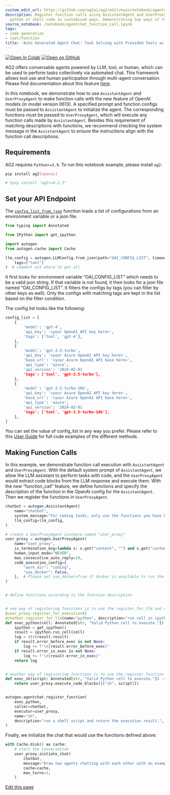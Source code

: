```yaml
---
custom_edit_url: https://github.com/ag2ai/ag2/edit/main/notebook/agentchat_function_call.ipynb
description: Register function calls using AssistantAgent and UserProxyAgent to execute
  python or shell code in customized ways. Demonstrating two ways of registering functions.
source_notebook: /notebook/agentchat_function_call.ipynb
tags:
- code generation
- tool/function
title: 'Auto Generated Agent Chat: Task Solving with Provided Tools as Functions'
---
```


<a href="https://colab.research.google.com/github/ag2ai/ag2/blob/main/notebook/agentchat_function_call.ipynb" class="colab-badge" target="_blank"><img noZoom src="https://colab.research.google.com/assets/colab-badge.svg" alt="Open In Colab" /></a>
<a href="https://github.com/ag2ai/ag2/blob/main/notebook/agentchat_function_call.ipynb" class="github-badge" target="_blank"><img noZoom src="https://img.shields.io/badge/Open%20on%20GitHub-grey?logo=github" alt="Open on GitHub" /></a>




AG2 offers conversable agents powered by LLM, tool, or human, which can
be used to perform tasks collectively via automated chat. This framework
allows tool use and human participation through multi-agent
conversation. Please find documentation about this feature
[here](https://docs.ag2.ai/latest/docs/user-guide/basic-concepts/conversable-agent/).

In this notebook, we demonstrate how to use `AssistantAgent` and
`UserProxyAgent` to make function calls with the new feature of OpenAI
models (in model version 0613). A specified prompt and function configs
must be passed to `AssistantAgent` to initialize the agent. The
corresponding functions must be passed to `UserProxyAgent`, which will
execute any function calls made by `AssistantAgent`. Besides this
requirement of matching descriptions with functions, we recommend
checking the system message in the `AssistantAgent` to ensure the
instructions align with the function call descriptions.

## Requirements

AG2 requires `Python>=3.9`. To run this notebook example, please install
`ag2`:


```bash
pip install ag2[openai]
```


```python
# %pip install "ag2>=0.2.3"
```

## Set your API Endpoint

The
[`config_list_from_json`](https://docs.ag2.ai/latest/docs/api-reference/autogen/config_list_from_json/#autogen.config_list_from_json)
function loads a list of configurations from an environment variable or
a json file.


```python
from typing import Annotated

from IPython import get_ipython

import autogen
from autogen.cache import Cache

llm_config = autogen.LLMConfig.from_json(path="OAI_CONFIG_LIST", timeout=120).where(
    tags=["tool"]
)  # comment out where to get all
```

It first looks for environment variable “OAI_CONFIG_LIST” which needs to
be a valid json string. If that variable is not found, it then looks for
a json file named “OAI_CONFIG_LIST”. It filters the configs by tags (you
can filter by other keys as well). Only the configs with matching tags
are kept in the list based on the filter condition.

The config list looks like the following:


```python
config_list = [
    {
        'model': 'gpt-4',
        'api_key': '<your OpenAI API key here>',
        'tags': ['tool', 'gpt-4'],
    },
    {
        'model': 'gpt-3.5-turbo',
        'api_key': '<your Azure OpenAI API key here>',
        'base_url': '<your Azure OpenAI API base here>',
        'api_type': 'azure',
        'api_version': '2024-02-01
        'tags': ['tool', 'gpt-3.5-turbo'],
    },
    {
        'model': 'gpt-3.5-turbo-16k',
        'api_key': '<your Azure OpenAI API key here>',
        'base_url': '<your Azure OpenAI API base here>',
        'api_type': 'azure',
        'api_version': '2024-02-01
        'tags': ['tool', 'gpt-3.5-turbo-16k'],
    },
]
```

You can set the value of config_list in any way you prefer. Please refer
to this [User
Guide](https://docs.ag2.ai/latest/docs/user-guide/advanced-concepts/llm-configuration-deep-dive)
for full code examples of the different methods.

## Making Function Calls

In this example, we demonstrate function call execution with
`AssistantAgent` and `UserProxyAgent`. With the default system prompt of
`AssistantAgent`, we allow the LLM assistant to perform tasks with code,
and the `UserProxyAgent` would extract code blocks from the LLM response
and execute them. With the new “function_call” feature, we define
functions and specify the description of the function in the OpenAI
config for the `AssistantAgent`. Then we register the functions in
`UserProxyAgent`.


```python
chatbot = autogen.AssistantAgent(
    name="chatbot",
    system_message="For coding tasks, only use the functions you have been provided with. Reply TERMINATE when the task is done.",
    llm_config=llm_config,
)

# create a UserProxyAgent instance named "user_proxy"
user_proxy = autogen.UserProxyAgent(
    name="user_proxy",
    is_termination_msg=lambda x: x.get("content", "") and x.get("content", "").rstrip().endswith("TERMINATE"),
    human_input_mode="NEVER",
    max_consecutive_auto_reply=10,
    code_execution_config={
        "work_dir": "coding",
        "use_docker": False,
    },  # Please set use_docker=True if docker is available to run the generated code. Using docker is safer than running the generated code directly.
)


# define functions according to the function description


# one way of registering functions is to use the register_for_llm and register_for_execution decorators
@user_proxy.register_for_execution()
@chatbot.register_for_llm(name="python", description="run cell in ipython and return the execution result.")
def exec_python(cell: Annotated[str, "Valid Python cell to execute."]) -> str:
    ipython = get_ipython()
    result = ipython.run_cell(cell)
    log = str(result.result)
    if result.error_before_exec is not None:
        log += f"\n{result.error_before_exec}"
    if result.error_in_exec is not None:
        log += f"\n{result.error_in_exec}"
    return log


# another way of registering functions is to use the register_function
def exec_sh(script: Annotated[str, "Valid Python cell to execute."]) -> str:
    return user_proxy.execute_code_blocks([("sh", script)])


autogen.agentchat.register_function(
    exec_python,
    caller=chatbot,
    executor=user_proxy,
    name="sh",
    description="run a shell script and return the execution result.",
)
```

Finally, we initialize the chat that would use the functions defined
above:


```python
with Cache.disk() as cache:
    # start the conversation
    user_proxy.initiate_chat(
        chatbot,
        message="Draw two agents chatting with each other with an example dialog. Don't add plt.show().",
        cache=cache,
        max_turns=3,
    )
```

<div className="edit-url-container">
    <a className="edit-url" href="https://github.com/ag2ai/ag2/edit/main/notebook/agentchat_function_call.ipynb" target='_blank'><Icon icon="pen" iconType="solid" size="13px"/> Edit this page</a>
</div>
